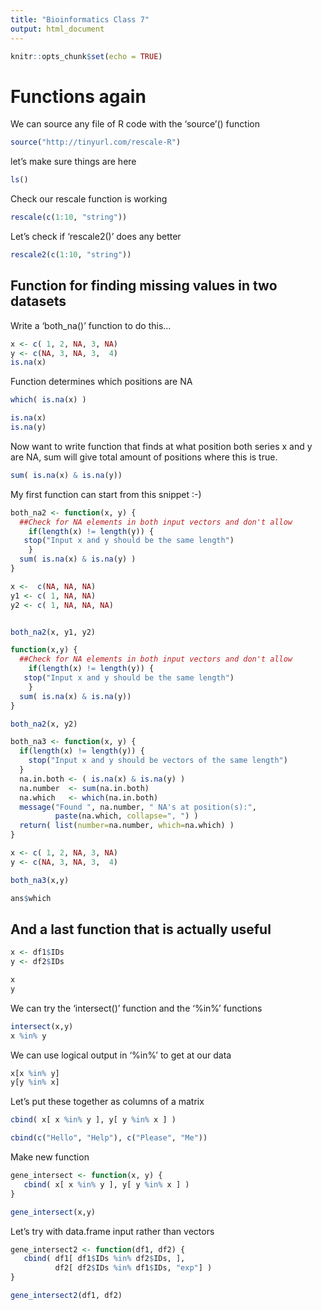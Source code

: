 ```yaml
---
title: "Bioinformatics Class 7"
output: html_document
---
```


```r
knitr::opts_chunk$set(echo = TRUE)
```

# Functions again

We can source any file of R code with the 'source'() function

```r
source("http://tinyurl.com/rescale-R")
```

let's make sure things are here
```r
ls()

```

Check our rescale function is working

```r
rescale(c(1:10, "string"))
```

Let's check if 'rescale2()' does any better

```r
rescale2(c(1:10, "string"))
```



## Function for finding  missing values in two datasets

Write a 'both_na()' function to do this...
```r
x <- c( 1, 2, NA, 3, NA)
y <- c(NA, 3, NA, 3,  4)
is.na(x)
```

Function determines which positions are NA
```r
which( is.na(x) )

```
```r
is.na(x)
is.na(y)
```

Now want to write function that finds at what position both series x and y are NA, sum will give total amount of positions where this is true. 
```r
sum( is.na(x) & is.na(y))
```

My first function can start from this snippet :-)

```r
both_na2 <- function(x, y) {
  ##Check for NA elements in both input vectors and don't allow
    if(length(x) != length(y)) {
   stop("Input x and y should be the same length")
    }
  sum( is.na(x) & is.na(y) )
}
```

```r
x <-  c(NA, NA, NA)
y1 <- c( 1, NA, NA)
y2 <- c( 1, NA, NA, NA)


both_na2(x, y1, y2)
```


```r
function(x,y) {
  ##Check for NA elements in both input vectors and don't allow
    if(length(x) != length(y)) {
   stop("Input x and y should be the same length")
    }
  sum( is.na(x) & is.na(y))
}
```
```r
both_na2(x, y2)
```


```r
both_na3 <- function(x, y) {
  if(length(x) != length(y)) {
    stop("Input x and y should be vectors of the same length")
  }
  na.in.both <- ( is.na(x) & is.na(y) )
  na.number  <- sum(na.in.both)
  na.which   <- which(na.in.both)
  message("Found ", na.number, " NA's at position(s):", 
          paste(na.which, collapse=", ") ) 
  return( list(number=na.number, which=na.which) )
}
```

```r
x <- c( 1, 2, NA, 3, NA)
y <- c(NA, 3, NA, 3,  4)

both_na3(x,y)
```


```r
ans$which
```


## And a last function that is actually useful

```r
x <- df1$IDs
y <- df2$IDs

x
y
```

We can try the 'intersect()' function and the '%in%' functions

```r
intersect(x,y)
x %in% y
```

We can use logical output in '%in%' to get at our data

```r
x[x %in% y]
y[y %in% x]
```


Let's put these together as columns of a matrix


```r
cbind( x[ x %in% y ], y[ y %in% x ] )
```


```r
cbind(c("Hello", "Help"), c("Please", "Me"))
```


Make new function
```r
gene_intersect <- function(x, y) { 
   cbind( x[ x %in% y ], y[ y %in% x ] )
}

gene_intersect(x,y)
```

Let's try with data.frame input rather than vectors

```r
gene_intersect2 <- function(df1, df2) { 
   cbind( df1[ df1$IDs %in% df2$IDs, ], 
          df2[ df2$IDs %in% df1$IDs, "exp"] )
}
```

```r

gene_intersect2(df1, df2)
```





